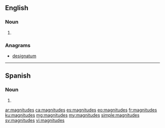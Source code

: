 ==English==

===Noun===
{{head|en|noun plural form}}

# {{plural of|magnitude|lang=en}}

===Anagrams===
* [[designatum#English|designatum]]

----
==Spanish==

===Noun===
{{head|es|noun form|g=f-p}}

# {{plural of|magnitud|lang=es}}

[[ar:magnitudes]]
[[ca:magnitudes]]
[[es:magnitudes]]
[[eo:magnitudes]]
[[fr:magnitudes]]
[[ku:magnitudes]]
[[mg:magnitudes]]
[[my:magnitudes]]
[[simple:magnitudes]]
[[sv:magnitudes]]
[[vi:magnitudes]]